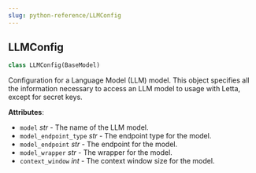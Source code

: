 ```yaml
---
slug: python-reference/LLMConfig
---
```


<a id="letta.schemas.llm_config.LLMConfig"></a>

## LLMConfig

```python
class LLMConfig(BaseModel)
```

Configuration for a Language Model (LLM) model. This object specifies all the information necessary to access an LLM model to usage with Letta, except for secret keys.

**Attributes**:

- `model` _str_ - The name of the LLM model.
- `model_endpoint_type` _str_ - The endpoint type for the model.
- `model_endpoint` _str_ - The endpoint for the model.
- `model_wrapper` _str_ - The wrapper for the model.
- `context_window` _int_ - The context window size for the model.

